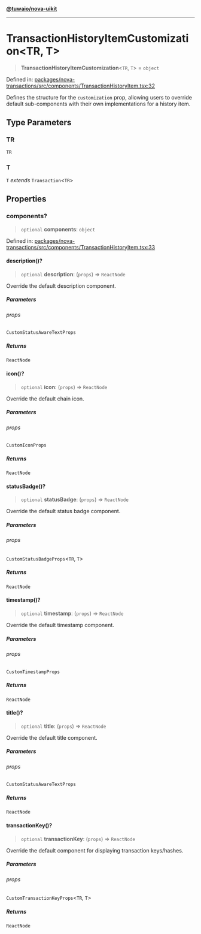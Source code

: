 [**@tuwaio/nova-uikit**](../../../README.md)

***

# TransactionHistoryItemCustomization\<TR, T\>

> **TransactionHistoryItemCustomization**\<`TR`, `T`\> = `object`

Defined in: [packages/nova-transactions/src/components/TransactionHistoryItem.tsx:32](https://github.com/TuwaIO/nova-uikit/blob/a9a594a8665072c3f24170aaf92315d433f995a0/packages/nova-transactions/src/components/TransactionHistoryItem.tsx#L32)

Defines the structure for the `customization` prop, allowing users to override
default sub-components with their own implementations for a history item.

## Type Parameters

### TR

`TR`

### T

`T` *extends* `Transaction`\<`TR`\>

## Properties

### components?

> `optional` **components**: `object`

Defined in: [packages/nova-transactions/src/components/TransactionHistoryItem.tsx:33](https://github.com/TuwaIO/nova-uikit/blob/a9a594a8665072c3f24170aaf92315d433f995a0/packages/nova-transactions/src/components/TransactionHistoryItem.tsx#L33)

#### description()?

> `optional` **description**: (`props`) => `ReactNode`

Override the default description component.

##### Parameters

###### props

`CustomStatusAwareTextProps`

##### Returns

`ReactNode`

#### icon()?

> `optional` **icon**: (`props`) => `ReactNode`

Override the default chain icon.

##### Parameters

###### props

`CustomIconProps`

##### Returns

`ReactNode`

#### statusBadge()?

> `optional` **statusBadge**: (`props`) => `ReactNode`

Override the default status badge component.

##### Parameters

###### props

`CustomStatusBadgeProps`\<`TR`, `T`\>

##### Returns

`ReactNode`

#### timestamp()?

> `optional` **timestamp**: (`props`) => `ReactNode`

Override the default timestamp component.

##### Parameters

###### props

`CustomTimestampProps`

##### Returns

`ReactNode`

#### title()?

> `optional` **title**: (`props`) => `ReactNode`

Override the default title component.

##### Parameters

###### props

`CustomStatusAwareTextProps`

##### Returns

`ReactNode`

#### transactionKey()?

> `optional` **transactionKey**: (`props`) => `ReactNode`

Override the default component for displaying transaction keys/hashes.

##### Parameters

###### props

`CustomTransactionKeyProps`\<`TR`, `T`\>

##### Returns

`ReactNode`
